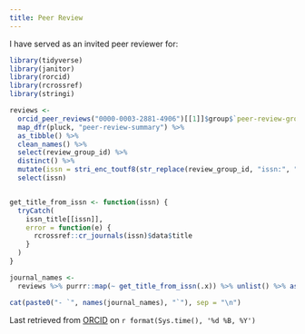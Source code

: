 ```yaml
---
title: Peer Review
---
```

I have served as an invited peer reviewer for:  

```r
library(tidyverse)
library(janitor)
library(rorcid)
library(rcrossref)
library(stringi)

reviews <-
  orcid_peer_reviews("0000-0003-2881-4906")[[1]]$group$`peer-review-group` %>%
  map_dfr(pluck, "peer-review-summary") %>%
  as_tibble() %>%
  clean_names() %>%
  select(review_group_id) %>%
  distinct() %>%
  mutate(issn = stri_enc_toutf8(str_replace(review_group_id, "issn:", ""))) %>%
  select(issn)


get_title_from_issn <- function(issn) {
  tryCatch(
    issn_title[[issn]],
    error = function(e) {
      rcrossref::cr_journals(issn)$data$title
    }
  )
}

journal_names <-
  reviews %>% purrr::map(~ get_title_from_issn(.x)) %>% unlist() %>% as_tibble() %>% arrange(value) %>% mutate(value = str_squish(value)) %>% pivot_wider(names_from = value)

cat(paste0("- `", names(journal_names), "`"), sep = "\n")

```  

Last retrieved from [ORCID](https://orcid.org/0000-0003-2881-4906) on `r format(Sys.time(), '%d %B, %Y')`